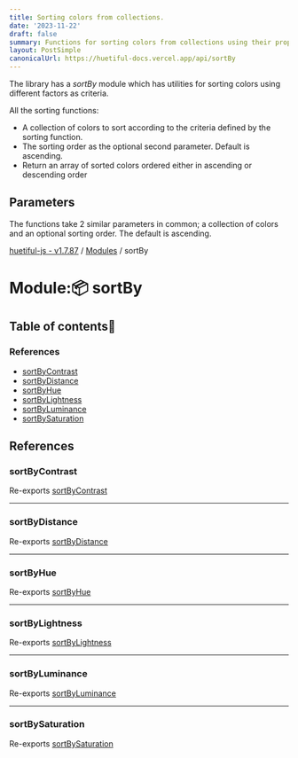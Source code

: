 ```yaml
---
title: Sorting colors from collections.
date: '2023-11-22'
draft: false
summary: Functions for sorting colors from collections using their properties.
layout: PostSimple
canonicalUrl: https://huetiful-docs.vercel.app/api/sortBy
---
```


The library has a _sortBy_ module which has utilities for sorting colors using different factors as criteria.

All the sorting functions:

- A collection of colors to sort according to the criteria defined by the sorting function.
- The sorting order as the optional second parameter. Default is ascending.
- Return an array of sorted colors ordered either in ascending or descending order

## Parameters

The functions take 2 similar parameters in common; a collection of colors and an optional sorting order. The default is ascending.


[huetiful-js - v1.7.87](../README.md) / [Modules](../modules.md) / sortBy

# Module::package: sortBy

## Table of contents:scroll:

### References

- [sortByContrast](sortBy.md#sortbycontrast)
- [sortByDistance](sortBy.md#sortbydistance)
- [sortByHue](sortBy.md#sortbyhue)
- [sortByLightness](sortBy.md#sortbylightness)
- [sortByLuminance](sortBy.md#sortbyluminance)
- [sortBySaturation](sortBy.md#sortbysaturation)

## References

### sortByContrast

Re-exports [sortByContrast](index.md#sortbycontrast)

___

### sortByDistance

Re-exports [sortByDistance](index.md#sortbydistance)

___

### sortByHue

Re-exports [sortByHue](index.md#sortbyhue)

___

### sortByLightness

Re-exports [sortByLightness](index.md#sortbylightness)

___

### sortByLuminance

Re-exports [sortByLuminance](index.md#sortbyluminance)

___

### sortBySaturation

Re-exports [sortBySaturation](index.md#sortbysaturation)


